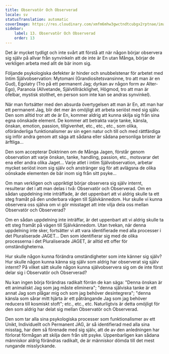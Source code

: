 ```yaml
---
title: Observatör Och Observerad
locale: sv
statusTranslation: automatic
coverImage: https://res.cloudinary.com/xmfm6mhw3gwctndtcubgx2rptnae/image/upload/v1740468922/small_cover_tratado_de_psicologia_revolucionaria_a4c0dca4e0.webp
sidebar:
    label: 13. Observatör Och Observerad
    order: 13
---
```

Det är mycket tydligt och inte svårt att förstå att när någon börjar observera sig själv på allvar från synvinkeln att de inte är En utan Många, börjar de verkligen arbeta med allt de bär inom sig.

Följande psykologiska defekter är hinder och snubbelstenar för arbetet med Intim Självobservation: Mytomani (Grandiositetsvansinne, tro att man är en Gud), Egolatry (Tro på ett permanent Jag; dyrkan av någon form av Alter-Ego), Paranoia (Allvetande, Självtillräcklighet, Högmod, tro att man är ofelbar, mystisk stolthet, en person som inte kan se andras synvinkel).

När man fortsätter med den absurda övertygelsen att man är En, att man har ett permanent Jag, blir det mer än omöjligt att arbeta seriöst med sig själv. Den som alltid tror att de är En, kommer aldrig att kunna skilja sig från sina egna oönskade element. De kommer att betrakta varje tanke, känsla, önskan, emotion, passion, tillgivenhet, etc., etc., etc., som olika, oföränderliga funktionalismer av sin egen natur och till och med rättfärdiga sig inför andra genom att säga att sådana eller sådana personliga brister är ärftliga...

Den som accepterar Doktrinen om de Många Jagen, förstår genom observation att varje önskan, tanke, handling, passion, etc., motsvarar det ena eller andra olika Jaget... Varje atlet i intim Självobservation, arbetar mycket seriöst inom sig själv och anstränger sig för att avlägsna de olika oönskade elementen de bär inom sig från sitt psyke...

Om man verkligen och uppriktigt börjar observera sig själv internt, resulterar det i att man delas i två: Observatör och Observerad. Om en sådan uppdelning inte inträffade, är det uppenbart att vi aldrig skulle ta ett steg framåt på den underbara vägen till Självkännedom. Hur skulle vi kunna observera oss själva om vi gör misstaget att inte vilja dela oss mellan Observatör och Observerad?

Om en sådan uppdelning inte inträffar, är det uppenbart att vi aldrig skulle ta ett steg framåt på vägen till Självkännedom. Utan tvekan, när denna uppdelning inte sker, fortsätter vi att vara identifierade med alla processer i det Pluraliserade JAGET... Den som identifierar sig med de olika processerna i det Pluraliserade JAGET, är alltid ett offer för omständigheterna.

Hur skulle någon kunna förändra omständigheter som inte känner sig själv? Hur skulle någon kunna känna sig själv som aldrig har observerat sig själv internt? På vilket sätt skulle någon kunna självobservera sig om de inte först delar sig i Observatör och Observerad?

Nu kan ingen börja förändras radikalt förrän de kan säga: "Denna önskan är ett animaliskt Jag som jag måste eliminera"; "denna själviska tanke är ett annat Jag som plågar mig och som jag behöver desintegrera"; "denna känsla som sårar mitt hjärta är ett påträngande Jag som jag behöver reducera till kosmiskt stoft"; etc., etc., etc. Naturligtvis är detta omöjligt för den som aldrig har delat sig mellan Observatör och Observerad.

Den som tar alla sina psykologiska processer som funktionalismer av ett Unikt, Individuellt och Permanent JAG, är så identifierad med alla sina misstag, har dem så förenade med sig själv, att de av den anledningen har förlorat förmågan att skilja dem från sitt psyke. Uppenbarligen kan sådana människor aldrig förändras radikalt, de är människor dömda till det mest rungande misslyckande.

